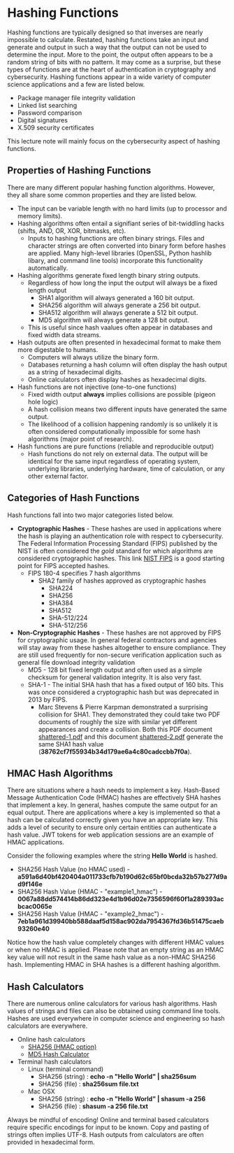 # Hashing Functions

Hashing functions are typically designed so that inverses are nearly impossible to calculate. Restated, hashing functions take an input and generate and output in such a way that the output can not be used to determine the input. More to the point, the output often appears to be a random string of bits with no pattern.  It may come as a surprise, but these types of functions are at the heart of authentication in cryptography and cybersecurity.  Hashing functions appear in a wide variety of computer science applications and a few are listed below.

* Package manager file integrity validation
* Linked list searching
* Password comparison
* Digital signatures
* X.509 security certificates

This lecture note will mainly focus on the cybersecurity aspect of hashing functions.

## Properties of Hashing Functions 

There are many different popular hashing function algorithms.  However, they all share some common properties and they are listed below. 

* The input can be variable length with no hard limits (up to processor and memory limits).
* Hashing algorithms often entail a signifiant series of bit-twiddling hacks (shifts, AND, OR, XOR, bitmasks, etc).
    * Inputs to hashing functions are often binary strings. Files and character strings are often converted into binary form before hashes are applied.  Many high-level libraries (OpenSSL, Python hashlib libary, and command line tools) incorporate this functionality automatically.
* Hashing algorithms generate fixed length binary string outputs.  
    * Regardless of how long the input the output will always be a fixed length output
        * SHA1 algorithm will always generated a 160 bit output.
        * SHA256 algorithm will always generate a 256 bit output.
        * SHA512 algorithm will always generate a 512 bit output.
        * MD5 algorithm will always generate a 128 bit output.
    * This is useful since hash vaalues often appear in databases and fixed width data streams. 
* Hash outputs are often presented in hexadecimal format to make them more digestable to humans. 
    * Computers will always utilize the binary form.
    * Databases returning a hash column will often display the hash output as a string of hexadecimal digits.
    * Online calculators often display hashes as hexadecimal digits. 
* Hash functions are not injective (one-to-one functions)
    * Fixed width output **always** implies collisions are possible (pigeon hole logic)
    * A hash collision means two different inputs have generated the same output.
    * The likelihood of a collision happening randomly is so unlikely it is often considered computationally impossible for some hash algorithms (major point of research).
* Hash functions are pure functions (reliable and reproducible output)
    * Hash functions do not rely on external data.  The output will be identical for the same input regardless of operating system, underlying libraries, underlying hardware, time of calculation, or any other external factor. 

## Categories of Hash Functions 

Hash functions fall into two major categories listed below. 

* **Cryptographic Hashes** - These hashes are used in applications where the hash is playing an authentication role with respect to cybersecurity.  The Federal Information Processing Standard (FIPS) published by the NIST is often considered the *gold* standard for which algorithms are considered cryptographic hashes. This link [NIST FIPS](https://csrc.nist.gov/projects/hash-functions) is a good starting point for FIPS accepted hashes.
    * FIPS 180-4 specifies 7 hash algorithms
        * SHA2 family of hashes approved as cryptographic hashes 
            * SHA224
            * SHA256
            * SHA384
            * SHA512 
            * SHA-512/224
            * SHA-512/256 
* **Non-Cryptographic Hashes** - These hashes are not approved by FIPS for cryptographic usage.  In general federal contractors and agencies will stay away from these hashes altogether to ensure compliance. They are still used frequently for non-secure verification application such as general file download integrity validation
    * MD5 - 128 bit fixed length output and often used as a simple checksum for general validation integrity.  It is also very fast.
    * SHA-1 - The initial SHA hash that has a fixed output of 160 bits.  This was once considered a cryptographic hash but was deprecated in 2013 by FIPS. 
        * Marc Stevens & Pierre Karpman demonstrated a surprising collision for SHA1. They demonstrated they could take two PDF documents of roughly the size with similar yet different appearances and create a collision.  Both this PDF document [shattered-1.pdf](https://shattered.io/static/shattered-1.pdf) and this document [shattered-2.pdf](https://shattered.io/static/shattered-2.pdf) generate the same SHA1 hash value (**38762cf7f55934b34d179ae6a4c80cadccbb7f0a**).

## HMAC Hash Algorithms 

There are situations where a hash needs to implement a key.  Hash-Based Message Authentication Code (HMAC) hashes are effectively SHA hashes that implement a key.  In general, hashes compute the same output for an equal output.  There are applications where a key is implemented so that a hash can be calculated correctly given you have an appropriate key.  This adds a level of security to ensure only certain entities can authenticate a hash value.  JWT tokens for web application sessions are an example of HMAC applications. 

Consider the following examples where the string **Hello World** is hashed.

* SHA256 Hash Value (no HMAC used) -  **a591a6d40bf420404a011733cfb7b190d62c65bf0bcda32b57b277d9ad9f146e**
* SHA256 Hash Value (HMAC - "example1_hmac") - **0067a88dd574414b86dd323e4d1b96d02e7356596f60f1a289393acbcac0065e**
* SHA256 Hash Value (HMAC - "example2_hmac") - **7eb1a961d39940bb588daaf5d158ac902da7954367fd36b51475caeb93260e40**

Notice how the hash value completely changes with different HMAC values or when no HMAC is applied.  Please note that an empty string as an HMAC key value will not result in the same hash value as a non-HMAC SHA256 hash. Implementing HMAC in SHA hashes is a different hashing algorithm. 

## Hash Calculators 

There are numerous online calculators for various hash algorithms.  Hash values of strings and files can also be obtained using command line tools.  Hashes are used everywhere in computer science and engineering so hash calculators are everywhere.

* Online hash calculators
    * [SHA256 (HMAC option)](https://emn178.github.io/online-tools/sha256.html)
    * [MD5 Hash Calculator](https://emn178.github.io/online-tools/md5.html)
* Terminal hash calculators 
    * Linux (terminal command)
        * SHA256 (string) : **echo -n "Hello World" | sha256sum**
        * SHA256 (file) : **sha256sum file.txt**
    * Mac OSX
        * SHA256 (string) : **echo -n "Hello World" | shasum -a 256**
        * SHA256 (file) : **shasum -a 256 file.txt**

Always be mindful of encoding!  Online and terminal based calculators require specific encodings for input to be known.  Copy and pasting of strings often implies UTF-8.  Hash outputs from calculators are often provided in hexadecimal form.

